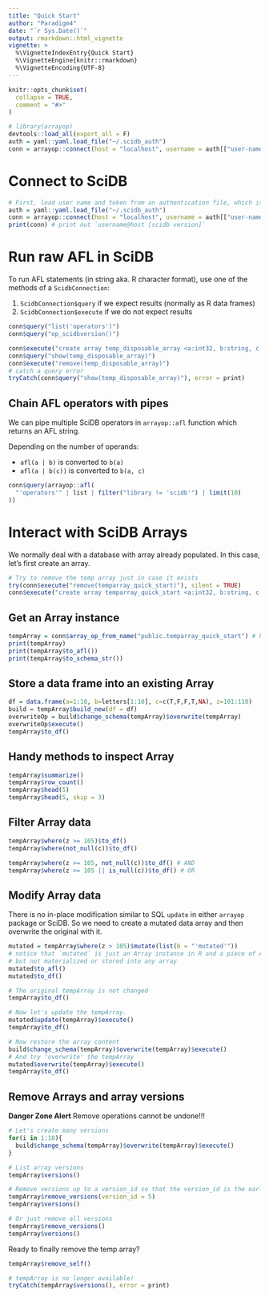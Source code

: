 ```yaml
---
title: "Quick Start"
author: "Paradigm4"
date: "`r Sys.Date()`"
output: rmarkdown::html_vignette
vignette: >
  %\VignetteIndexEntry{Quick Start}
  %\VignetteEngine{knitr::rmarkdown}
  %\VignetteEncoding{UTF-8}
---
```


```r
knitr::opts_chunk$set(
  collapse = TRUE,
  comment = "#>"
)
```

```r
# library(arrayop)
devtools::load_all(export_all = F)
auth = yaml::yaml.load_file("~/.scidb_auth")
conn = arrayop::connect(host = "localhost", username = auth[["user-name"]], token = auth[["user-password"]])
```


# Connect to SciDB

```r
# First, load user name and token from an authentication file, which is also compatible with iquery.
auth = yaml::yaml.load_file("~/.scidb_auth")
conn = arrayop::connect(host = "localhost", username = auth[["user-name"]], token = auth[["user-password"]])
print(conn) # print out `username@host [scidb version]`
```


# Run raw AFL in SciDB

To run AFL statements (in string aka. R character format), use one of the methods of a `ScidbConnection`:

  1. `ScidbConnection$query` if we expect results (normally as R data frames)
  1. `ScidbConnection$execute` if we do not expect results 
  
```r
conn$query("list('operators')")
conn$query("op_scidbversion()")
```
  
```r
conn$execute("create array temp_disposable_array <a:int32, b:string, c:bool> [z]")
conn$query("show(temp_disposable_array)")
conn$execute("remove(temp_disposable_array)")
# catch a query error
tryCatch(conn$query("show(temp_disposable_array)"), error = print)
```

## Chain AFL operators with pipes

We can pipe multiple SciDB operators in `arrayop::afl` function which returns an AFL string.

Depending on the number of operands:

  - `afl(a | b)` is converted to `b(a)`
  - `afl(a | b(c))` is converted to `b(a, c)`

```r
conn$query(arrayop::afl(
  "'operators'" | list | filter("library != 'scidb'") | limit(10)
))
```


# Interact with SciDB Arrays

We normally deal with a database with array already populated. 
In this case, let's first create an array.
```r
# Try to remove the temp array just in case it exists
try(conn$execute("remove(temparray_quick_start)"), silent = TRUE)
conn$execute("create array temparray_quick_start <a:int32, b:string, c:bool> [z]")
```

## Get an Array instance 

```r
tempArray = conn$array_op_from_name("public.temparray_quick_start") # here we use an explicit "public" namespace which is optional
print(tempArray) 
print(tempArray$to_afl())
print(tempArray$to_schema_str())
```

## Store a data frame into an existing Array
```r
df = data.frame(a=1:10, b=letters[1:10], c=c(T,F,F,T,NA), z=101:110)
build = tempArray$build_new(df = df)
overwriteOp = build$change_schema(tempArray)$overwrite(tempArray)
overwriteOp$execute()
tempArray$to_df()
```

## Handy methods to inspect Array

```r
tempArray$summarize()
tempArray$row_count()
tempArray$head(5)
tempArray$head(5, skip = 3)
```


## Filter Array data

```r
tempArray$where(z >= 105)$to_df()
tempArray$where(not_null(c))$to_df()

tempArray$where(z >= 105, not_null(c))$to_df() # AND
tempArray$where(z >= 105 || is_null(c))$to_df() # OR
```
## Modify Array data

There is no in-place modification similar to SQL `update` in either `arrayop` package or SciDB. 
So we need to create a mutated data array and then overwrite the original with it.

```r
mutated = tempArray$where(z > 105)$mutate(list(b = "'mutated'"))
# notice that `mutated` is just an Array instance in R and a piece of AFL for SciDB, 
# but not materialized or stored into any array
mutated$to_afl()
mutated$to_df()

# The original tempArray is not changed
tempArray$to_df()

# Now let's update the tempArray. 
mutated$update(tempArray)$execute()
tempArray$to_df()

# Now restore the array content
build$change_schema(tempArray)$overwrite(tempArray)$execute()
# And try 'overwrite' the tempArray
mutated$overwrite(tempArray)$execute()
tempArray$to_df()

```
## Remove Arrays and array versions

**Danger Zone Alert**
Remove operations cannot be undone!!! 

```r
# Let's create many versions
for(i in 1:10){
  build$change_schema(tempArray)$overwrite(tempArray)$execute()
}

# List array versions
tempArray$versions()

# Remove versions up to a version_id so that the version_id is the earliest version remaining 
tempArray$remove_versions(version_id = 5)
tempArray$versions()

# Or just remove all versions
tempArray$remove_versions()
tempArray$versions()
```
Ready to finally remove the temp array? 
```r
tempArray$remove_self()

# tempArray is no longer available!
tryCatch(tempArray$versions(), error = print)
```

